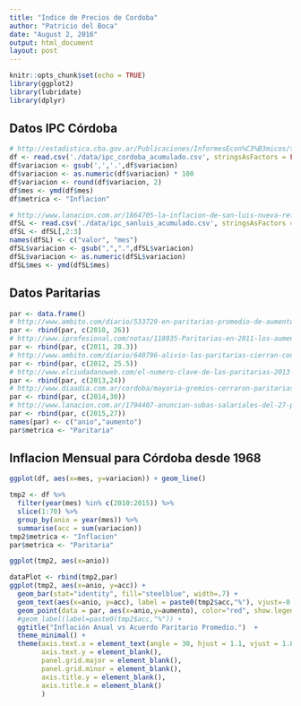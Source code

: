 ```yaml
---
title: "Indice de Precios de Cordoba"
author: "Patricio del Boca"
date: "August 2, 2016"
output: html_document
layout: post
---
```


```r
knitr::opts_chunk$set(echo = TRUE)
library(ggplot2)
library(lubridate)
library(dplyr)
```

## Datos IPC Córdoba
```r
# http://estadistica.cba.gov.ar/Publicaciones/InformesEcon%C3%B3micos/tabid/896/language/es-AR/Default.aspx
df <- read.csv('./data/ipc_cordoba_acumulado.csv', stringsAsFactors = FALSE)
df$variacion <- gsub(',','.',df$variacion)
df$variacion <- as.numeric(df$variacion) * 100
df$variacion <- round(df$variacion, 2)
df$mes <- ymd(df$mes)
df$metrica <- "Inflacion"

# http://www.lanacion.com.ar/1864705-la-inflacion-de-san-luis-nueva-referencia-del-gobierno-subio-65
dfSL <- read.csv('./data/ipc_sanluis_acumulado.csv', stringsAsFactors = FALSE)
dfSL <- dfSL[,2:3]
names(dfSL) <- c("valor", "mes")
dfSL$variacion <- gsub(",",".",dfSL$variacion)
dfSL$variacion <- as.numeric(dfSL$variacion)
dfSL$mes <- ymd(dfSL$mes)
```

## Datos Paritarias
```r
par <- data.frame()
# http://www.ambito.com/diario/533729-en-paritarias-promedio-de-aumentos-alcanzo-el-26
par <- rbind(par, c(2010, 26))
# http://www.iprofesional.com/notas/118935-Paritarias-en-2011-los-aumentos-ascendieron-a-283-en-promedio-
par <- rbind(par, c(2011, 28.3))
# http://www.ambito.com/diario/640796-alivio-las-paritarias-cierran-con-24-de-tope
par <- rbind(par, c(2012, 25.5))
# http://www.elciudadanoweb.com/el-numero-clave-de-las-paritarias-2013-es-el-24/
par <- rbind(par, c(2013,24))
# http://www.diaadia.com.ar/cordoba/mayoria-gremios-cerraron-paritarias-30-ciento
par <- rbind(par, c(2014,30))
# http://www.lanacion.com.ar/1794407-anuncian-subas-salariales-del-27-promedio-para-cinco-gremios
par <- rbind(par, c(2015,27))
names(par) <- c("anio","aumento")
par$metrica <- "Paritaria"
```


## Inflacion Mensual para Córdoba desde 1968
```r
ggplot(df, aes(x=mes, y=variacion)) + geom_line()
```

```r
tmp2 <- df %>% 
  filter(year(mes) %in% c(2010:2015)) %>% 
  slice(1:70) %>% 
  group_by(anio = year(mes)) %>% 
  summarise(acc = sum(variacion))
tmp2$metrica <- "Inflacion"
par$metrica <- "Paritaria"
```
```r
ggplot(tmp2, aes(x=anio))
```


```r
dataPlot <- rbind(tmp2,par)
ggplot(tmp2, aes(x=anio, y=acc)) +
  geom_bar(stat="identity", fill="steelblue", width=.7) + 
  geom_text(aes(x=anio, y=acc), label = paste0(tmp2$acc,"%"), vjust=-0.4) +
  geom_point(data = par, aes(x=anio,y=aumento), color="red", show.legend = TRUE, shape=) +
  #geom_label(label=paste0(tmp2$acc,"%")) +
  ggtitle("Inflación Anual vs Acuerdo Paritario Promedio.")  + 
  theme_minimal() +
  theme(axis.text.x = element_text(angle = 30, hjust = 1.1, vjust = 1.8),
        axis.text.y = element_blank(),
        panel.grid.major = element_blank(),
        panel.grid.minor = element_blank(),
        axis.title.y = element_blank(),
        axis.title.x = element_blank()
        ) 
```

